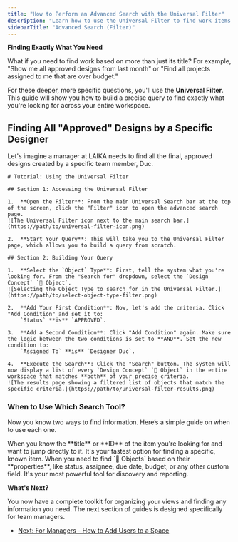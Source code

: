 ```yaml
---
title: "How to Perform an Advanced Search with the Universal Filter"
description: "Learn how to use the Universal Filter to find work items based on any criteria, such as status, assignee, date, or any custom field."
sidebarTitle: "Advanced Search (Filter)"
---
```


**Finding Exactly What You Need**

<Info>
What if you need to find work based on more than just its title? For example, "Show me all approved designs from last month" or "Find all projects assigned to me that are over budget."

For these deeper, more specific questions, you'll use the **Universal Filter**. This guide will show you how to build a precise query to find exactly what you're looking for across your entire workspace.
</Info>

## **Finding All "Approved" Designs by a Specific Designer**

Let's imagine a manager at LAIKA needs to find all the final, approved designs created by a specific team member, Duc.

```guidejar
# Tutorial: Using the Universal Filter

## Section 1: Accessing the Universal Filter

1.  **Open the Filter**: From the main Universal Search bar at the top of the screen, click the "Filter" icon to open the advanced search page.
![The Universal Filter icon next to the main search bar.](https://path/to/universal-filter-icon.png)

2.  **Start Your Query**: This will take you to the Universal Filter page, which allows you to build a query from scratch.

## Section 2: Building Your Query

1.  **Select the `Object` Type**: First, tell the system what you're looking for. From the "Search for" dropdown, select the `Design Concept` `🧊 Object`.
![Selecting the Object Type to search for in the Universal Filter.](https://path/to/select-object-type-filter.png)

2.  **Add Your First Condition**: Now, let's add the criteria. Click "Add Condition" and set it to:
    `Status` **is** `APPROVED`.

3.  **Add a Second Condition**: Click "Add Condition" again. Make sure the logic between the two conditions is set to **AND**. Set the new condition to:
    `Assigned To` **is** `Designer Duc`.

4.  **Execute the Search**: Click the "Search" button. The system will now display a list of every `Design Concept` `🧊 Object` in the entire workspace that matches **both** of your precise criteria.
![The results page showing a filtered list of objects that match the specific criteria.](https://path/to/universal-filter-results.png)

````

### **When to Use Which Search Tool?**

Now you know two ways to find information. Here’s a simple guide on when to use each one.

<CardGroup cols={2}>
<Card title="Use Universal Search (Quick Search)" icon="magnifying-glass" iconType="duotone">
When you know the **title** or **ID** of the item you're looking for and want to jump directly to it. It's your fastest option for finding a specific, known item.
</Card>
<Card title="Use Universal Filter (Advanced Search)" icon="filter" iconType="duotone">
When you need to find `🧊 Objects` based on their **properties**, like status, assignee, due date, budget, or any other custom field. It's your most powerful tool for discovery and reporting.
</Card>
</CardGroup>

**What's Next?**

You now have a complete toolkit for organizing your views and finding any information you need. The next section of guides is designed specifically for team managers.

  - [Next: For Managers - How to Add Users to a Space](https://www.google.com/search?q=/04-user-guides/04-guides-for-managers/how-to-add-users-to-a-space)
